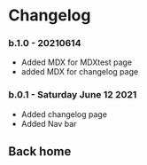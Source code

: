 
# Changelog

### b.1.0 - 20210614
* Added MDX for MDXtest page
* added MDX for changelog page


### b.0.1 - Saturday June 12 2021
* Added changelog page
* Added Nav bar

<h2>
    <Link href="/">
        <a>Back home</a>
    </Link>
</h2>